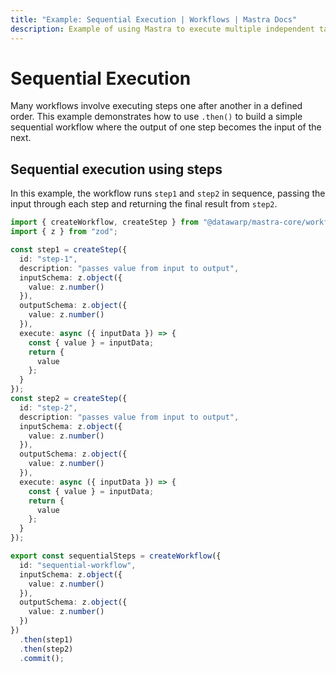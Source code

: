 ```yaml
---
title: "Example: Sequential Execution | Workflows | Mastra Docs"
description: Example of using Mastra to execute multiple independent tasks in sequence within a workflow.
---
```


# Sequential Execution

Many workflows involve executing steps one after another in a defined order. This example demonstrates how to use `.then()` to build a simple sequential workflow where the output of one step becomes the input of the next.

## Sequential execution using steps

In this example, the workflow runs `step1` and `step2` in sequence, passing the input through each step and returning the final result from `step2`.

```typescript filename="src/mastra/workflows/example-sequential-steps.ts" showLineNumbers copy
import { createWorkflow, createStep } from "@datawarp/mastra-core/workflows";
import { z } from "zod";

const step1 = createStep({
  id: "step-1",
  description: "passes value from input to output",
  inputSchema: z.object({
    value: z.number()
  }),
  outputSchema: z.object({
    value: z.number()
  }),
  execute: async ({ inputData }) => {
    const { value } = inputData;
    return {
      value
    };
  }
});
const step2 = createStep({
  id: "step-2",
  description: "passes value from input to output",
  inputSchema: z.object({
    value: z.number()
  }),
  outputSchema: z.object({
    value: z.number()
  }),
  execute: async ({ inputData }) => {
    const { value } = inputData;
    return {
      value
    };
  }
});

export const sequentialSteps = createWorkflow({
  id: "sequential-workflow",
  inputSchema: z.object({
    value: z.number()
  }),
  outputSchema: z.object({
    value: z.number()
  })
})
  .then(step1)
  .then(step2)
  .commit();
```
